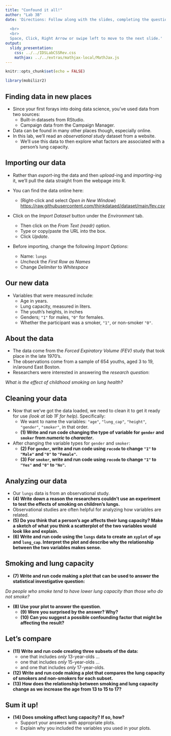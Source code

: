 ```yaml
---
title: "Confound it all!"
author: "Lab 3B"
date: 'Directions: Follow along with the slides, completing the questions in <font color=#25679E><b>blue</b></font> on your computer, and answering the questions in **red** in your journal.  
  
  <br>
  <br>
  Space, Click, Right Arrow or swipe left to move to the next slide.'
output: 
  slidy_presentation: 
    css: ../../IDSLabCSSRev.css
    mathjax: ../../extras/mathjax-local/MathJax.js
---
```


```r
knitr::opts_chunk$set(echo = FALSE)
```

```r
library(mobilizr2)
```

## Finding data in new places


- Since your first forays into doing data science, you've used data from two sources:
    - Built-in datasets from RStudio.
    - Campaign data from the Campaign Manager.
- Data can be found in many other places though, especially online.
- In this lab, we'll read an _observational study_ dataset from a website.
    - We'll use this data to then explore what factors are associated with a person's lung capacity.


## Importing our data

- Rather than _export_-ing the data and then _upload_-ing and _importing_-ing it, we'll pull the data straight from the webpage into R.

- You can find the data online here:
    - (Right-click and select _Open in New Window_) [https://raw.githubusercontent.com/thinkdataed/dataset/main/fev.csv](https://raw.githubusercontent.com/ThinkDataEd/dataset/main/fev.csv)
    
- <span class="blue">Click on the _Import Dataset_ button under the _Environment_ tab.</span>
    - Then click on the _From Text (readr)_ option.
    - Type or copy/paste the URL into the box.
    - Click _Update_.
- <span class="blue">Before importing, change the following _Import Options_:</span>
    - Name: `lungs`
    - _Uncheck_ the _First Row as Names_  
    - Change _Delimiter_ to _Whitespace_

## Our new data

- Variables that were measured include:
    - Age in years.
    - Lung capacity, measured in liters.
    - The youth's heights, in inches 
    - Genders; `"1"` for males, `"0"` for females.  
    - Whether the participant was a smoker, `"1"`, or non-smoker `"0"`.

## About the data

- The data come from the _Forced Expiratory Volume (FEV)_ study that took place in the late 1970's.
- The observations come from a sample of 654 youths, aged 3 to 19, in/around East Boston.
- Researchers were interested in answering the _research question_: 

_What is the effect of childhood smoking on lung health?_


## Cleaning your data

- <span class="blue">Now that we've got the data loaded, we need to clean it to get it ready for use _(look at lab 1F for help)_. Specifically:</span>
    - We want to name the variables: `"age"`, `"lung_cap"`, `"height"`, `"gender"`, `"smoker"`, in that order.
    - **(1) Write and run code changing the type of variable for `gender` and `smoker` from _numeric_ to _character_.**
- <span class="blue">After changing the variable types for `gender` and `smoker`:</span>
    - **(2) For `gender`, write and run code using `recode` to change `"1"` to `"Male"` and `"0"` to `"Female"`.**
    - **(3) For `smoker`, write and run code using `recode` to change `"1"` to `"Yes"` and `"0"` to `"No"`.**
    

## Analyzing our data

- Our `lungs` data is from an observational study.
- **(4) Write down a reason the researchers couldn't use an experiment to test the effects of smoking on children's lungs.**
- Observational studies are often helpful for analyzing how variables are related.
- **(5) Do you think that a person's age affects their lung capacity? Make a sketch of what you think a scatterplot of the two variables would look like and explain.**
- **(6) Write and run code using the `lungs` data to create an `xyplot` of `age` and `lung_cap`. Interpret the plot and describe why the relationship between the two variables makes sense.**

    
## Smoking and lung capacity

- **(7) Write and run code making a plot that can be used to answer the statistical investigative question:**

_Do people who smoke tend to have lower lung capacity than those who do not smoke?_

- **(8) Use your plot to answer the question**.
    - **(9) Were you surprised by the answer? Why?**
    - **(10) Can you suggest a possible confounding factor that might be affecting the result?**


## Let's compare

- **(11) Write and run code creating three subsets of the data:**
    - one that includes _only_ 13-year-olds ...
    - one that includes _only_ 15-year-olds ...
    - and one that includes _only_ 17-year-olds.
- **(12) Write and run code making a plot that compares the lung capacity of smokers and non-smokers for each subset.**
- **(13) How does the relationship between smoking and lung capacity change as we increase the age from 13 to 15 to 17?**


## Sum it up!

- **(14) Does smoking affect lung capacity? If so, how?**
    - Support your answers with appropriate plots. 
    - Explain why you included the variables you used in your plots.